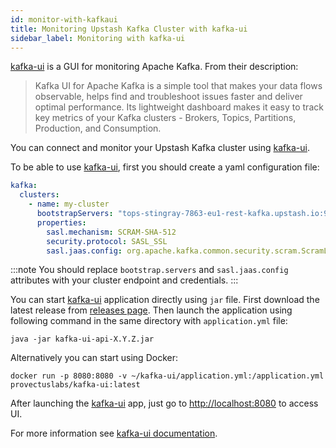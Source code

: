 ```yaml
---
id: monitor-with-kafkaui
title: Monitoring Upstash Kafka Cluster with kafka-ui
sidebar_label: Monitoring with kafka-ui
---
```



[kafka-ui](https://github.com/provectus/kafka-ui) is a GUI for monitoring Apache Kafka. From their description:

> Kafka UI for Apache Kafka is a simple tool that makes your data flows observable, helps find and troubleshoot issues faster and deliver optimal performance. Its lightweight dashboard makes it easy to track key metrics of your Kafka clusters - Brokers, Topics, Partitions, Production, and Consumption.

You can connect and monitor your Upstash Kafka cluster using [kafka-ui](https://github.com/provectus/kafka-ui).

To be able to use [kafka-ui](https://github.com/provectus/kafka-ui), first you should create a yaml configuration file:

```yaml
kafka:
  clusters:
    - name: my-cluster
      bootstrapServers: "tops-stingray-7863-eu1-rest-kafka.upstash.io:9092"
      properties:
        sasl.mechanism: SCRAM-SHA-512
        security.protocol: SASL_SSL
        sasl.jaas.config: org.apache.kafka.common.security.scram.ScramLoginModule required username="ZmlycG9iZXJtYW4ZHtSXVwmyJQ" password="J6ocnQfe25vUsI8AX-XxA==";    
```

:::note
You should replace `bootstrap.servers` and `sasl.jaas.config` attributes with your cluster endpoint and credentials.
:::

You can start [kafka-ui](https://github.com/provectus/kafka-ui) application directly using `jar` file. First download the latest release from [releases page](https://github.com/provectus/kafka-ui/releases).
Then launch the application using following command in the same directory with `application.yml` file:

```shell
java -jar kafka-ui-api-X.Y.Z.jar
```

Alternatively you can start using Docker:

```shell
docker run -p 8080:8080 -v ~/kafka-ui/application.yml:/application.yml provectuslabs/kafka-ui:latest
```

After launching the [kafka-ui](https://github.com/provectus/kafka-ui) app, just go to [http://localhost:8080](http://localhost:8080) to access UI.

For more information see [kafka-ui documentation](https://github.com/provectus/kafka-ui/blob/master/README.md). 
